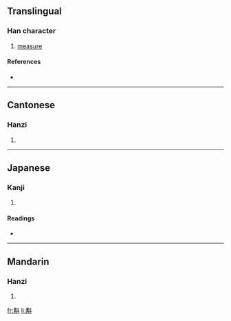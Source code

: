 ==Translingual==

===Han character===
{{Han char|rn=68|rad=斗|as=10|sn=14|four=5450<sub>0</sub>|canj=廿月卜十 (TBYJ)}}

# [[measure]]

====References====
* {{Han ref|kx=0478.220|dkj=13521|dj=0837.110|hdz=32255.060|uh=65A0|ud=26016|bh=E1F5|bd=57845}}

----

==Cantonese==

===Hanzi===
{{yue-hanzi|jyut=|y=gau3, gok3}}

# {{defn|Cantonese|sort=斗10}}

----

==Japanese==

===Kanji===
{{ja-kanji|grade=|rs=斗10}}

# {{defn|Japanese|sort=斗10}}

====Readings====
* {{ja-readings|on=[[かく]] (kaku), [[こう]] (kō), [[きょう]] (kyō)|kun=[[はかる]] (hakaru)}}

----

==Mandarin==

===Hanzi===
{{cmn-hanzi|pin=[[jiào]] ([[jiao4]])|wg=chiao<sup>4</sup>}}

# {{defn|Mandarin|sort=斗10}}

[[fr:斠]]
[[li:斠]]
